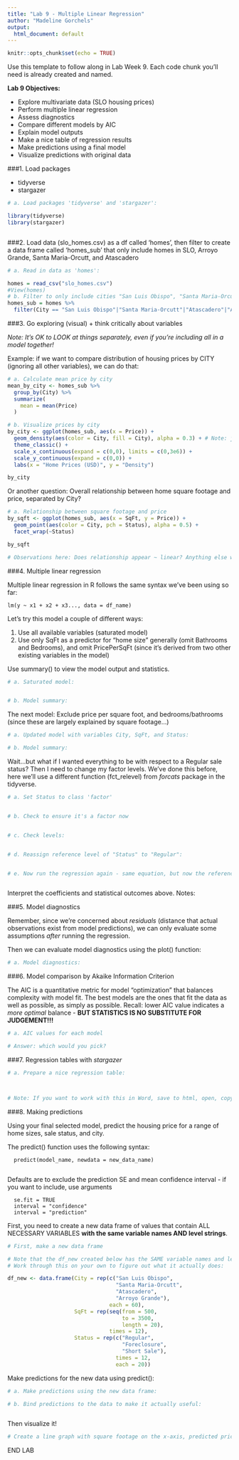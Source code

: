 ```yaml
---
title: "Lab 9 - Multiple Linear Regression"
author: "Madeline Gorchels"
output:
  html_document: default
---
```


```r
knitr::opts_chunk$set(echo = TRUE)
```

Use this template to follow along in Lab Week 9. Each code chunk you'll need is already created and named. 

**Lab 9 Objectives:**

- Explore multivariate data (SLO housing prices)
- Perform multiple linear regression
- Assess diagnostics
- Compare different models by AIC
- Explain model outputs
- Make a nice table of regression results
- Make predictions using a final model
- Visualize predictions with original data

###1. Load packages

- tidyverse
- stargazer

```r

# a. Load packages 'tidyverse' and 'stargazer':

library(tidyverse)
library(stargazer)



```

###2. Load data (slo_homes.csv) as a df called 'homes', then filter to create a data frame called 'homes_sub' that only include homes in SLO, Arroyo Grande, Santa Maria-Orcutt, and Atascadero

```r

# a. Read in data as 'homes':

homes = read_csv("slo_homes.csv")
#View(homes)
# b. Filter to only include cities "San Luis Obispo", "Santa Maria-Orcutt", "Atascadero", and "Arroyo Grande", and call this new subset 'homes_sub':
homes_sub = homes %>% 
  filter(City == "San Luis Obispo"|"Santa Maria-Orcutt"|"Atascadero"|"Arroyo Grande")


```

###3. Go exploring (visual) + think critically about variables

*Note: It's OK to LOOK at things separately, even if you're including all in a model together!*

Example: if we want to compare distribution of housing prices by CITY (ignoring all other variables), we can do that:

```r

# a. Calculate mean price by city
mean_by_city <- homes_sub %>% 
  group_by(City) %>% 
  summarize(
    mean = mean(Price)
  )

# b. Visualize prices by city
by_city <- ggplot(homes_sub, aes(x = Price)) +
  geom_density(aes(color = City, fill = City), alpha = 0.3) + # Note: just to show what the geom_violin shows
  theme_classic() +
  scale_x_continuous(expand = c(0,0), limits = c(0,3e6)) +
  scale_y_continuous(expand = c(0,0)) +
  labs(x = "Home Prices (USD)", y = "Density")

by_city

```

Or another question: Overall relationship between home square footage and price, separated by City? 

```r

# a. Relationship between square footage and price
by_sqft <- ggplot(homes_sub, aes(x = SqFt, y = Price)) +
  geom_point(aes(color = City, pch = Status), alpha = 0.5) +
  facet_wrap(~Status)

by_sqft

# Observations here: Does relationship appear ~ linear? Anything else we can pick out re: trends, outliers, etc.? What is the general trend? Any outliers? Is there reason enough for us to omit it?

```

###4. Multiple linear regression

Multiple linear regression in R follows the same syntax we've been using so far: 

    lm(y ~ x1 + x2 + x3..., data = df_name)
    
Let's try this model a couple of different ways: 

(1) Use all available variables (saturated model) 
(2) Use only SqFt as a predictor for "home size" generally (omit Bathrooms and Bedrooms), and omit PricePerSqFt (since it's derived from two other existing variables in the model)

Use summary() to view the model output and statistics.

```r

# a. Saturated model: 


# b. Model summary:

```

The next model: Exclude price per square foot, and bedrooms/bathrooms (since these are largely explained by square footage...)

```r

# a. Updated model with variables City, SqFt, and Status:

# b. Model summary:

```

Wait...but what if I wanted everything to be with respect to a Regular sale status? Then I need to change my factor levels. We've done this before, here we'll use a different function (fct_relevel) from *forcats* package in the tidyverse. 

```r

# a. Set Status to class 'factor'


# b. Check to ensure it's a factor now


# c. Check levels:


# d. Reassign reference level of "Status" to "Regular":


# e. Now run the regression again - same equation, but now the reference level is different (Status = Regular): 



```

Interpret the coefficients and statistical outcomes above. 
Notes: 

###5. Model diagnostics

Remember, since we're concerned about *residuals* (distance that actual observations exist from model predictions), we can only evaluate some assumptions *after* running the regression. 

Then we can evaluate model diagnostics using the plot() function:

```r

# a. Model diagnostics:

```

###6. Model comparison by Akaike Information Criterion

The AIC is a quantitative metric for model "optimization" that balances complexity with model fit. The best models are the ones that fit the data as well as possible, as simply as possible. Recall: lower AIC value indicates a *more optimal* balance - **BUT STATISTICS IS NO SUBSTITUTE FOR JUDGEMENT!!!**

```r

# a. AIC values for each model

# Answer: which would you pick? 

```

###7. Regression tables with *stargazer*

```r

# a. Prepare a nice regression table:



# Note: If you want to work with this in Word, save to html, open, copy and paste into Word. 

```

###8. Making predictions

Using your final selected model, predict the housing price for a range of home sizes, sale status, and city. 

The predict() function uses the following syntax:

      predict(model_name, newdata = new_data_name)
      
Defaults are to exclude the prediction SE and mean confidence interval - if you want to include, use arguments

      se.fit = TRUE
      interval = "confidence" 
      interval = "prediction"

First, you need to create a new data frame of values that contain ALL NECESSARY VARIABLES **with the same variable names AND level strings**.

```r

# First, make a new data frame

# Note that the df_new created below has the SAME variable names and level strings as the original model data (otherwise R won't know how to use it...)
# Work through this on your own to figure out what it actually does:

df_new <- data.frame(City = rep(c("San Luis Obispo",
                                  "Santa Maria-Orcutt",
                                  "Atascadero",
                                  "Arroyo Grande"), 
                                each = 60), 
                     SqFt = rep(seq(from = 500,
                                    to = 3500, 
                                    length = 20), 
                                times = 12), 
                     Status = rep(c("Regular",
                                    "Foreclosure",
                                    "Short Sale"), 
                                  times = 12, 
                                  each = 20))

```

Make predictions for the new data using predict():

```r

# a. Make predictions using the new data frame:

# b. Bind predictions to the data to make it actually useful:



```

Then visualize it!

```r

# Create a line graph with square footage on the x-axis, predicted price on y-axis, with color dependent on City and facet_wrapped by sale status (follow along):


```

END LAB